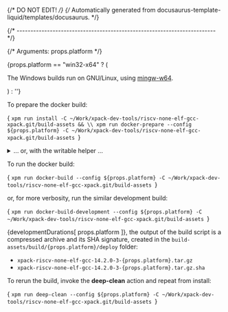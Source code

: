 {/* DO NOT EDIT! */}
{/* Automatically generated from docusaurus-template-liquid/templates/docusaurus. */}



{/* ------------------------------------------------------------------------ */}

{/* Arguments: props.platform */}

{props.platform == "win32-x64" ? ( <p>The Windows builds run on GNU/Linux, using <a href="https://mingw-w64.org">mingw-w64</a>.</p> ) : ''}

To prepare the docker build:

<CodeBlock language="sh"> {
`xpm run install -C ~/Work/xpack-dev-tools/riscv-none-elf-gcc-xpack.git/build-assets && \\
xpm run docker-prepare --config ${props.platform} -C ~/Work/xpack-dev-tools/riscv-none-elf-gcc-xpack.git/build-assets
`} </CodeBlock>

<details>
<summary>... or, with the writable helper ...</summary>

<CodeBlock language="sh"> {
`xpm run install -C ~/Work/xpack-dev-tools/riscv-none-elf-gcc-xpack.git/build-assets && \\
xpm run link-deps -C ~/Work/xpack-dev-tools/riscv-none-elf-gcc-xpack.git/build-assets && \\
xpm run docker-prepare --config ${props.platform} -C ~/Work/xpack-dev-tools/riscv-none-elf-gcc-xpack.git/build-assets && \\
xpm run docker-link-deps --config ${props.platform} -C ~/Work/xpack-dev-tools/riscv-none-elf-gcc-xpack.git/build-assets
`} </CodeBlock>

</details>

To run the docker build:

<CodeBlock language="sh"> {
`xpm run docker-build --config ${props.platform} -C ~/Work/xpack-dev-tools/riscv-none-elf-gcc-xpack.git/build-assets
`} </CodeBlock>

or, for more verbosity, run the similar development build:

<CodeBlock language="sh"> {
`xpm run docker-build-development --config ${props.platform} -C ~/Work/xpack-dev-tools/riscv-none-elf-gcc-xpack.git/build-assets
`} </CodeBlock>

{developmentDurations[ props.platform ]}, the output of the build script is a compressed
archive and its SHA signature, created in
the <code>build-assets/build/{props.platform}/deploy</code> folder:

- <code>xpack-riscv-none-elf-gcc-14.2.0-3-{props.platform}.tar.gz</code>
- <code>xpack-riscv-none-elf-gcc-14.2.0-3-{props.platform}.tar.gz.sha</code>

To rerun the build, invoke the **deep-clean** action and repeat from install:

<CodeBlock language="sh"> {
`xpm run deep-clean --config ${props.platform} -C ~/Work/xpack-dev-tools/riscv-none-elf-gcc-xpack.git/build-assets
`} </CodeBlock>
